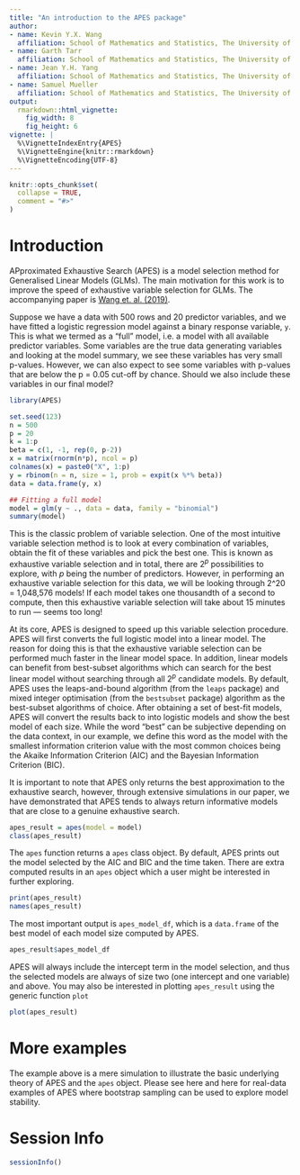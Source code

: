 ```yaml
---
title: "An introduction to the APES package"
author:
- name: Kevin Y.X. Wang
  affiliation: School of Mathematics and Statistics, The University of Sydney, Australia
- name: Garth Tarr
  affiliation: School of Mathematics and Statistics, The University of Sydney, Australia
- name: Jean Y.H. Yang
  affiliation: School of Mathematics and Statistics, The University of Sydney, Australia
- name: Samuel Mueller
  affiliation: School of Mathematics and Statistics, The University of Sydney, Australia
output: 
  rmarkdown::html_vignette:
    fig_width: 8
    fig_height: 6
vignette: |
  %\VignetteIndexEntry{APES}
  %\VignetteEngine{knitr::rmarkdown}
  %\VignetteEncoding{UTF-8}
---
```


```r
knitr::opts_chunk$set(
  collapse = TRUE,
  comment = "#>"
)
```

# Introduction 

APproximated Exhaustive Search (APES) is a model selection method for Generalised Linear Models (GLMs). The main motivation for this work is to improve the speed of exhaustive variable selection for GLMs. The accompanying paper is [Wang et. al. (2019)](https://doi.org/10.1111/anzs.12276). 

Suppose we have a data with 500 rows and 20 predictor variables, and we have fitted a logistic regression model against a binary response variable, `y`. This is what we termed as a "full" model, i.e. a model with all available predictor variables. Some variables are the true data generating variables and looking at the model summary, we see these variables has very small p-values. However, we can also expect to see some variables with p-values that are below the p = 0.05 cut-off by chance. Should we also include these variables in our final model? 

```r
library(APES)

set.seed(123)
n = 500
p = 20
k = 1:p
beta = c(1, -1, rep(0, p-2))
x = matrix(rnorm(n*p), ncol = p)
colnames(x) = paste0("X", 1:p)
y = rbinom(n = n, size = 1, prob = expit(x %*% beta))
data = data.frame(y, x)

## Fitting a full model 
model = glm(y ~ ., data = data, family = "binomial")
summary(model)
```

This is the classic problem of variable selection. One of the most intuitive variable selection method is to look at every combination of variables, obtain the fit of these variables and pick the best one. This is known as exhaustive variable selection and in total, there are $2^p$ possibilities to explore, with $p$ being the number of predictors. However, in performing an exhaustive variable selection for this data, we will be looking through 2^20 = 1,048,576 models! If each model takes one thousandth of a second to compute, then this exhaustive variable selection will take about 15 minutes to run --- seems too long!

At its core, APES is designed to speed up this variable selection procedure. APES will first converts the full logistic model into a linear model. The reason for doing this is that the exhaustive variable selection can be performed much faster in the linear model space. In addition, linear models can benefit from best-subset algorithms which can search for the best linear model without searching through all $2^p$ candidate models. By default, APES uses the leaps-and-bound algorithm (from the `leaps` package) and mixed integer optimisation (from the `bestsubset` package) algorithm as the best-subset algorithms of choice. After obtaining a set of best-fit models, APES will convert the results back to into logistic models and show the best model of each size. While the word "best" can be subjective depending on the data context, in our example, we define this word as the model with the smallest information criterion value with the most common choices being the Akaike Information Criterion (AIC) and the Bayesian Information Criterion (BIC). 

It is important to note that APES only returns the best approximation to the exhaustive search, however, through extensive simulations in our paper, we have demonstrated that APES tends to always return informative models that are close to a genuine exhaustive search. 

```r
apes_result = apes(model = model)
class(apes_result)
```

The `apes` function returns a `apes` class object. By default, APES prints out the model selected by the AIC and BIC and the time taken. There are extra computed results in an `apes` object which a user might be interested in further exploring. 

```r
print(apes_result)
names(apes_result)
```

The most important output is `apes_model_df`, which is a `data.frame` of the best model of each model size computed by APES.

```r
apes_result$apes_model_df
```

APES will always include the intercept term in the model selection, and thus the selected models are always of size two (one intercept and one variable) and above. You may also be interested in plotting `apes_result` using the generic function `plot`

```r
plot(apes_result)
```

# More examples

The example above is a mere simulation to illustrate the basic underlying theory of APES and the `apes` object. Please see here and here for real-data examples of APES where bootstrap sampling can be used to explore model stability.

# Session Info
```r
sessionInfo()
```

